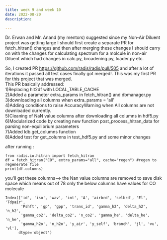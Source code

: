 ```yaml
---
title: week 9 and week 10
date: 2022-08-20
description: 

---
```


Dr. Erwan and Mr. Anand (my mentors) suggested since my Non-Air Diluent project was getting large I should first create a separate PR for
fetch_hitran() changes and then after merging these changes I should carry on with the changes for calculating spectrum for a molcule in non-air Diluent
which had changes in calc.py, broadening.py, loader.py etc.

So, I created PR https://github.com/radis/radis/pull/505  and after a lot of iterations it passed all test cases finally got merged!.
This was my first PR for this project that was merged.<br/>
This PR basically addressed:<br/>
  1)Replacing hit2df with LOCAL_TABLE_CACHE<br/>
  2)Added a parameter extra_params in fetch_hitran() and dbmanager.py<br/>
  3)downloading all columns when extra_params = 'all'<br/>
  4)Adding conditions to raise AccuracyWarning when All columns are not downloaded currently.<br/>
  5)Cleaning of NaN value columns after downloading all columns in hdf5.py<br/>
  6)Modularized code by creating new function post_process_hitran_data for parsing non-equilibrium parameters<br/>
  7)Added ldb.get_columns function<br/>
  8)Added test for get_columns in test_hdf5.py and some minor changes<br/>


after running :
```
from radis.io.hitran import fetch_hitran
df = fetch_hitran("CO", extra_params="all", cache="regen") #regen to regenerate file
print(df.columns)
```
you'll get these columns--> the Nan value columns are removed to save disk space which means out of 78 only the below columns have values for
CO molecule
```
Index(['id', 'iso', 'wav', 'int', 'A', 'airbrd', 'selbrd', 'El', 'Tdpair',
       'Pshft', 'gp', 'gpp', 'trans_id', 'gamma_h2', 'delta_h2', 'n_h2',
       'gamma_co2', 'delta_co2', 'n_co2', 'gamma_he', 'delta_he', 'n_he',
       'gamma_h2o', 'n_h2o', 'y_air', 'y_self', 'branch', 'jl', 'vu', 'vl'],
      dtype='object')
```      
